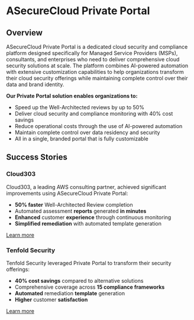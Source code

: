 # ASecureCloud Private Portal

## Overview

ASecureCloud Private Portal is a dedicated cloud security and compliance platform designed specifically for Managed Service Providers (MSPs), consultants, and enterprises who need to deliver comprehensive cloud security solutions at scale. The platform combines AI-powered automation with extensive customization capabilities to help organizations transform their cloud security offerings while maintaining complete control over their data and brand identity.

**Our Private Portal solution enables organizations to:**

* Speed up the Well-Architected reviews by up to 50%
* Deliver cloud security and compliance monitoring with 40% cost savings
* Reduce operational costs through the use of AI-powered automation
* Maintain complete control over data residency and security
* All in a single, branded portal that is fully customizable



## Success Stories

### Cloud303

Cloud303, a leading AWS consulting partner, achieved significant improvements using ASecureCloud Private Portal:

* **50% faster** Well-Architected Review completion
* Automated assessment **reports** generated **in minutes**
* **Enhanced** customer **experience** through continuous monitoring
* **Simplified remediation** with automated template generation

[Learn more](https://aws.amazon.com/partners/success/cloud303-asecurecloud/)

### Tenfold Security

Tenfold Security leveraged Private Portal to transform their security offerings:

* **40% cost savings** compared to alternative solutions
* Comprehensive coverage across **15 compliance frameworks**
* **Automated** remediation **template** generation
* **Higher** customer **satisfaction**


[Learn more](https://s3.amazonaws.com/asecure.cloud/case-study-tenfold-security.pdf)